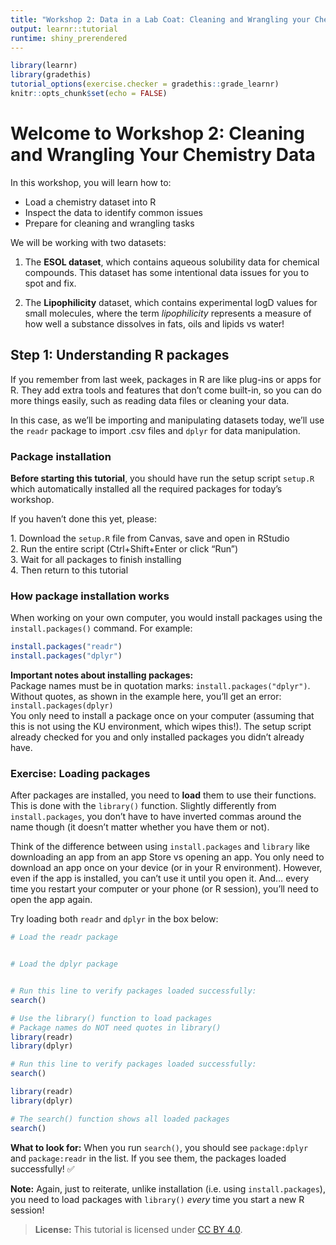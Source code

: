 ```yaml
---
title: "Workshop 2: Data in a Lab Coat: Cleaning and Wrangling your Chemistry Data"
output: learnr::tutorial
runtime: shiny_prerendered
---
```


```r
library(learnr)
library(gradethis)
tutorial_options(exercise.checker = gradethis::grade_learnr)
knitr::opts_chunk$set(echo = FALSE)
```

# Welcome to Workshop 2: Cleaning and Wrangling Your Chemistry Data

In this workshop, you will learn how to:

-   Load a chemistry dataset into R
-   Inspect the data to identify common issues
-   Prepare for cleaning and wrangling tasks

We will be working with two datasets:

(1) The **ESOL dataset**, which contains aqueous solubility data for chemical compounds. This dataset has some intentional data issues for you to spot and fix.

(2) The **Lipophilicity** dataset, which contains experimental logD values for small molecules, where the term *lipophilicity* represents a measure of how well a substance dissolves in fats, oils and lipids vs water!

## Step 1: Understanding R packages

If you remember from last week, packages in R are like plug-ins or apps for R. They add extra tools and features that don't come built-in, so you can do more things easily, such as reading data files or cleaning your data.

In this case, as we'll be importing and manipulating datasets today, we'll use the `readr` package to import .csv files and `dplyr` for data manipulation.

### Package installation

**Before starting this tutorial**, you should have run the setup script `setup.R` which automatically installed all the required packages for today's workshop.

If you haven't done this yet, please:

1\. Download the `setup.R` file from Canvas, save and open in RStudio \
2. Run the entire script (Ctrl+Shift+Enter or click "Run") \
3. Wait for all packages to finish installing \
4. Then return to this tutorial

### How package installation works

When working on your own computer, you would install packages using the `install.packages()` command. For example:

``` r
install.packages("readr")
install.packages("dplyr")
```

**Important notes about installing packages:** \
Package names must be in quotation marks: `install.packages("dplyr")`. Without quotes, as shown in the example here, you'll get an error: `install.packages(dplyr)` \
You only need to install a package once on your computer (assuming that this is not using the KU environment, which wipes this!). The setup script already checked for you and only installed packages you didn't already have.

### Exercise: Loading packages

After packages are installed, you need to **load** them to use their functions. This is done with the `library()` function. Slightly differently from `install.packages`, you don't have to have inverted commas around the name though (it doesn't matter whether you have them or not).

Think of the difference between using `install.packages` and `library` like downloading an app from an app Store vs opening an app. You only need to download an app once on your device (or in your R environment). However, even if the app is installed, you can’t use it until you open it. And... every time you restart your computer or your phone (or R session), you'll need to open the app again.

Try loading both `readr` and `dplyr` in the box below:

```r
# Load the readr package


# Load the dplyr package


# Run this line to verify packages loaded successfully:
search()
```

```r
# Use the library() function to load packages
# Package names do NOT need quotes in library()
library(readr)
library(dplyr)

# Run this line to verify packages loaded successfully:
search()
```

```r
library(readr)
library(dplyr)

# The search() function shows all loaded packages
search()
```

**What to look for:** When you run `search()`, you should see `package:dplyr` and `package:readr` in the list. If you see them, the packages loaded successfully! ✅

**Note:** Again, just to reiterate, unlike installation (i.e. using `install.packages`), you need to load packages with `library()` *every* time you start a new R session!


> **License:** This tutorial is licensed under [CC BY 4.0](https://creativecommons.org/licenses/by/4.0/).
